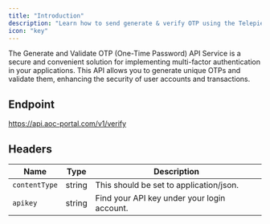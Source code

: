 ```yaml
---
title: "Introduction"
description: "Learn how to send generate & verify OTP using the Telepie API."
icon: "key"
---
```


The Generate and Validate OTP (One-Time Password) API Service is a secure and convenient solution for implementing multi-factor authentication in your applications. This API allows you to generate unique OTPs and validate them, enhancing the security of user accounts and transactions.

## Endpoint

https://api.aoc-portal.com/v1/verify

## Headers

| Name          | Type   | Description                                 |
| ------------- | ------ | ------------------------------------------- |
| `contentType` | string | This should be set to application/json.     |
| `apikey`      | string | Find your API key under your login account. |
